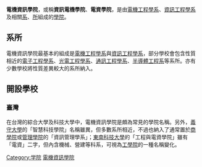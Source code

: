 {{Multiple issues|
{{Globalize|time=2021-03-16T00:26:10+00:00}}
{{Original research|time=2021-03-24T14:41:19+00:00}}
{{Unreferenced|time=2021-03-24T14:41:19+00:00}}
}}
'''電機資訊學院'''，或稱'''資訊電機學院'''、'''電資學院'''，是由[[電機工程學系|電機工程學系]]、[[資訊工程學系|資訊工程學系]]及相關[[科系|系]]、[[研究所|所]]組成的[[學院|學院]]。

==系所==
電機資訊學院最基本的組成是[[電機工程學系|電機工程學系]]與[[資訊工程學系|資訊工程學系]]，部分學校會包含性質相近的[[電子工程學系|電子工程學系]]、[[光電工程學系|光電工程學系]]、[[通訊工程學系|通訊工程學系]]、[[半導體工程系|半導體工程系]]等系所。亦有少數學校將性質差異較大的系所納入。

==開設學校==

=== 臺灣 ===
{{Main|臺灣電機資訊學院列表}}
在台灣的綜合大學及科技大學中，電機資訊學院是頗為常見的學院名稱。另外，[[義守大學|義守大學]]的「智慧科技學院」名稱雖異，但多數系所相近，不過也納入了通常置於[[商學院|商學院]]或[[管理學院|管理學院]]的「資訊管理學系」；[[東南科技大學|東南科技大學]]的「工程與電資學院」雖有「電資」二字，但內含機械、營建等科系，可視為[[工學院|工學院]]的一種名稱變化。

{{edu-stub}}

[[Category:学院|Category:学院]]
[[Category:電機資訊學院|]]